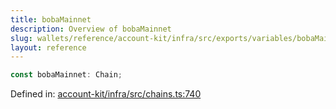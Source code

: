 ```yaml
---
title: bobaMainnet
description: Overview of bobaMainnet
slug: wallets/reference/account-kit/infra/src/exports/variables/bobaMainnet
layout: reference
---
```


```ts
const bobaMainnet: Chain;
```

Defined in: [account-kit/infra/src/chains.ts:740](https://github.com/alchemyplatform/aa-sdk/blob/4987bdd63823427c48ec21401b71fa3cfc2d0675/account-kit/infra/src/chains.ts#L740)

